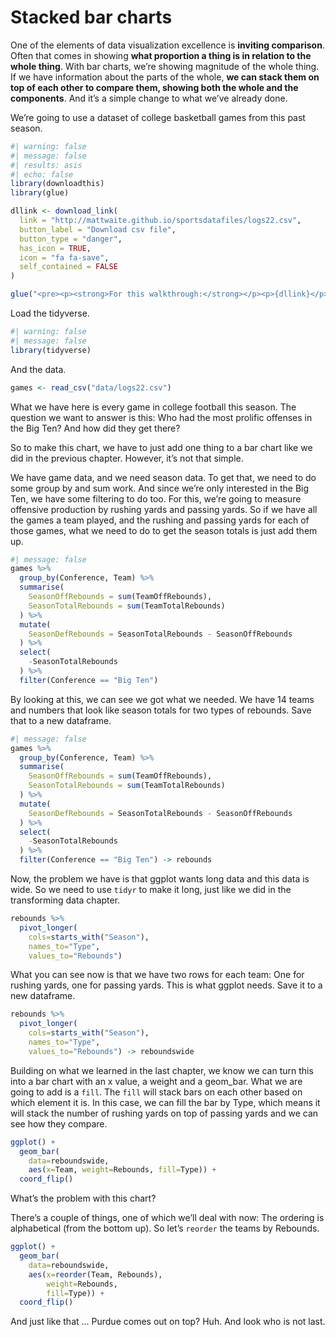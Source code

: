 # Stacked bar charts

One of the elements of data visualization excellence is **inviting comparison**. Often that comes in showing **what proportion a thing is in relation to the whole thing**. With bar charts, we're showing magnitude of the whole thing. If we have information about the parts of the whole, **we can stack them on top of each other to compare them, showing both the whole and the components**. And it's a simple change to what we've already done.

We're going to use a dataset of college basketball games from this past season.

```r
#| warning: false
#| message: false
#| results: asis
#| echo: false
library(downloadthis)
library(glue)

dllink <- download_link(
  link = "http://mattwaite.github.io/sportsdatafiles/logs22.csv",
  button_label = "Download csv file",
  button_type = "danger",
  has_icon = TRUE,
  icon = "fa fa-save",
  self_contained = FALSE
)

glue("<pre><p><strong>For this walkthrough:</strong></p><p>{dllink}</p></pre>")

```

Load the tidyverse.

```r
#| warning: false
#| message: false
library(tidyverse)
```

And the data.

```r
games <- read_csv("data/logs22.csv")
```

What we have here is every game in college football this season. The question we want to answer is this: Who had the most prolific offenses in the Big Ten? And how did they get there?

So to make this chart, we have to just add one thing to a bar chart like we did in the previous chapter. However, it's not that simple.

We have game data, and we need season data. To get that, we need to do some group by and sum work. And since we're only interested in the Big Ten, we have some filtering to do too. For this, we're going to measure offensive production by rushing yards and passing yards. So if we have all the games a team played, and the rushing and passing yards for each of those games, what we need to do to get the season totals is just add them up.

```r
#| message: false
games %>% 
  group_by(Conference, Team) %>% 
  summarise(
    SeasonOffRebounds = sum(TeamOffRebounds),
    SeasonTotalRebounds = sum(TeamTotalRebounds)
  ) %>%
  mutate(
    SeasonDefRebounds = SeasonTotalRebounds - SeasonOffRebounds
  ) %>% 
  select(
    -SeasonTotalRebounds
  ) %>% 
  filter(Conference == "Big Ten")
```

By looking at this, we can see we got what we needed. We have 14 teams and numbers that look like season totals for two types of rebounds. Save that to a new dataframe.

```r
#| message: false
games %>% 
  group_by(Conference, Team) %>% 
  summarise(
    SeasonOffRebounds = sum(TeamOffRebounds),
    SeasonTotalRebounds = sum(TeamTotalRebounds)
  ) %>%
  mutate(
    SeasonDefRebounds = SeasonTotalRebounds - SeasonOffRebounds
  ) %>% 
  select(
    -SeasonTotalRebounds
  ) %>% 
  filter(Conference == "Big Ten") -> rebounds
```

Now, the problem we have is that ggplot wants long data and this data is wide. So we need to use `tidyr` to make it long, just like we did in the transforming data chapter.

```r
rebounds %>% 
  pivot_longer(
    cols=starts_with("Season"), 
    names_to="Type", 
    values_to="Rebounds")
```

What you can see now is that we have two rows for each team: One for rushing yards, one for passing yards. This is what ggplot needs. Save it to a new dataframe.

```r
rebounds %>% 
  pivot_longer(
    cols=starts_with("Season"), 
    names_to="Type", 
    values_to="Rebounds") -> reboundswide
```

Building on what we learned in the last chapter, we know we can turn this into a bar chart with an x value, a weight and a geom_bar. What we are going to add is a `fill`. The `fill` will stack bars on each other based on which element it is. In this case, we can fill the bar by Type, which means it will stack the number of rushing yards on top of passing yards and we can see how they compare.

```r
ggplot() + 
  geom_bar(
    data=reboundswide, 
    aes(x=Team, weight=Rebounds, fill=Type)) + 
  coord_flip()
```

What's the problem with this chart?

There's a couple of things, one of which we'll deal with now: The ordering is alphabetical (from the bottom up). So let's `reorder` the teams by Rebounds.

```r
ggplot() + 
  geom_bar(
    data=reboundswide, 
    aes(x=reorder(Team, Rebounds), 
        weight=Rebounds, 
        fill=Type)) + 
  coord_flip()
```

And just like that ... Purdue comes out on top? Huh. And look who is not last.
